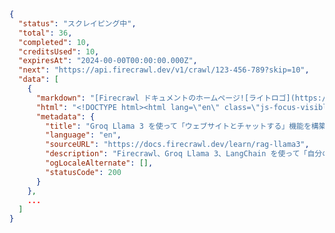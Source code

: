 ```json スクレイピング中
{
  "status": "スクレイピング中",
  "total": 36,
  "completed": 10,
  "creditsUsed": 10,
  "expiresAt": "2024-00-00T00:00:00.000Z",
  "next": "https://api.firecrawl.dev/v1/crawl/123-456-789?skip=10",
  "data": [
    {
      "markdown": "[Firecrawl ドキュメントのホームページ![ライトロゴ](https://mintlify.s3-us-west-1.amazonaws.com/firecrawl/logo/light.svg)!...",
      "html": "<!DOCTYPE html><html lang=\"en\" class=\"js-focus-visible lg:[--scroll-mt:9.5rem]\" data-js-focus-visible=\"\">...",
      "metadata": {
        "title": "Groq Llama 3 を使って「ウェブサイトとチャットする」機能を構築する | Firecrawl",
        "language": "en",
        "sourceURL": "https://docs.firecrawl.dev/learn/rag-llama3",
        "description": "Firecrawl、Groq Llama 3、LangChain を使って「自分のウェブサイトとチャットする」ボットを作る方法を学びます。",
        "ogLocaleAlternate": [],
        "statusCode": 200
      }
    },
    ...
  ]
}
```
